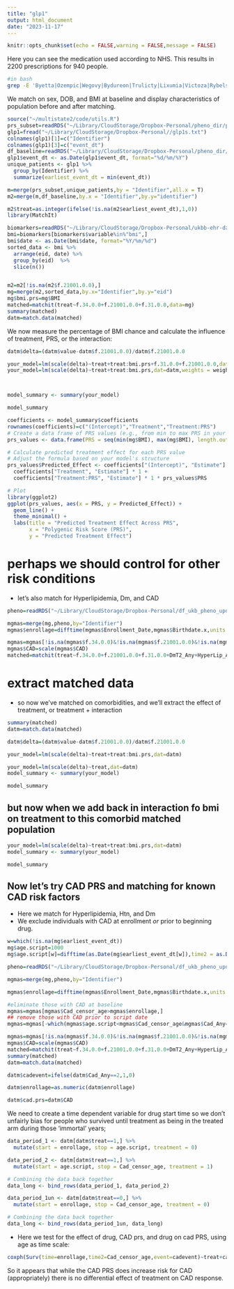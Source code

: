 ```yaml
---
title: "glp1"
output: html_document
date: "2023-11-17"
---
```


```r
knitr::opts_chunk$set(echo = FALSE,warning = FALSE,message = FALSE)
```

Here you can see the medication used according to NHS. This results in 2200 prescriptions for 940 people.

```bash
#in bash
grep -E 'Byetta|Ozempic|Wegovy|Bydureon|Trulicty|Lixumia|Victoza|Rybelsus|Liraglutide|Dulaglutide|Exenatide|Lixisenatide|Semaglutide' gp_scripts.txt >glpfile.txt
```


We match on sex, DOB, and BMI at baseline and display characteristics of population before and after matching.
```r
source("~/multistate2/code/utils.R")
prs_subset=readRDS("~/Library/CloudStorage/Dropbox-Personal/pheno_dir/prs_subset.rds")
glp1=fread("~/Library/CloudStorage/Dropbox-Personal//glp1s.txt")
colnames(glp1)[1]=c("Identifier")
colnames(glp1)[3]=c("event_dt")
df_baseline=readRDS("~/Library/CloudStorage/Dropbox-Personal/pheno_dir/output/dfukb_baseline.rds")
glp1$event_dt <- as.Date(glp1$event_dt, format="%d/%m/%Y")
unique_patients <- glp1 %>%
  group_by(Identifier) %>%
  summarize(earliest_event_dt = min(event_dt))

m=merge(prs_subset,unique_patients,by = "Identifier",all.x = T)
m2=merge(m,df_baseline,by.x = "Identifier",by.y="identifier")

m2$treat=as.integer(ifelse(!is.na(m2$earliest_event_dt),1,0))
library(MatchIt)

biomarkers=readRDS("~/Library/CloudStorage/Dropbox-Personal/ukbb-ehr-data/data/biomarkers.rds")
bmi=biomarkers[biomarkers$variable%in%"bmi",]
bmi$date <- as.Date(bmi$date, format="%Y/%m/%d")
sorted_data <- bmi %>%
  arrange(eid, date) %>%
  group_by(eid)  %>%
  slice(n())


m2=m2[!is.na(m2$f.21001.0.0),]
mg=merge(m2,sorted_data,by.x="Identifier",by.y="eid")
mg$bmi.prs=mg$BMI
matched=matchit(treat~f.34.0.0+f.21001.0.0+f.31.0.0,data=mg)
summary(matched)
datm=match.data(matched)

```




We now measure the percentage of BMI chance and calculate the influence of treatment, PRS, or the interaction:

```r

datm$delta=(datm$value-datm$f.21001.0.0)/datm$f.21001.0.0

your_model=lm(scale(delta)~treat+treat:bmi.prs+f.31.0.0+f.21001.0.0,dat=datm)
your_model=lm(scale(delta)~treat+treat:bmi.prs,dat=datm,weights = weights)



model_summary <- summary(your_model)

model_summary

coefficients <- model_summary$coefficients
rownames(coefficients)=c("(Intercept)","Treatment","Treatment:PRS")
# Create a data frame of PRS values (e.g., from min to max PRS in your data)
prs_values <- data.frame(PRS = seq(min(mg$BMI), max(mg$BMI), length.out = 100))

# Calculate predicted treatment effect for each PRS value
# Adjust the formula based on your model's structure
prs_values$Predicted_Effect <- coefficients["(Intercept)", "Estimate"] +
  coefficients["Treatment", "Estimate"] * 1 +
  coefficients["Treatment:PRS", "Estimate"] * 1 * prs_values$PRS

# Plot
library(ggplot2)
ggplot(prs_values, aes(x = PRS, y = Predicted_Effect)) +
  geom_line() +
  theme_minimal() +
  labs(title = "Predicted Treatment Effect Across PRS",
       x = "Polygenic Risk Score (PRS)",
       y = "Predicted Treatment Effect")

```


# perhaps we should control for other risk conditions
* let's also match for Hyperlipidemia, Dm, and CAD

```r

pheno=readRDS("~/Library/CloudStorage/Dropbox-Personal/df_ukb_pheno_updated.rds")

mgmas=merge(mg,pheno,by="Identifier")
mgmas$enrollage=difftime(mgmas$Enrollment_Date,mgmas$Birthdate.x,units = "days")/365.25

mgmas=mgmas[!is.na(mgmas$f.34.0.0)&!is.na(mgmas$f.21001.0.0)&!is.na(mgmas$f.31.0.0),]
mgmas$CAD=scale(mgmas$CAD)
matched=matchit(treat~f.34.0.0+f.21001.0.0+f.31.0.0+DmT2_Any+HyperLip_Any+Ht_Any+Cad_Any,data=mgmas)
```


# extract matched data

* so now we've matched on comorbidities, and we'll extract the effect of treatment, or treatment + interaction

```r
summary(matched)
datm=match.data(matched)

datm$delta=(datm$value-datm$f.21001.0.0)/datm$f.21001.0.0

your_model=lm(scale(delta)~treat+treat:bmi.prs,dat=datm)

your_model=lm(scale(delta)~treat,dat=datm)
model_summary <- summary(your_model)

model_summary
```

## but now when we add back in interaction fo bmi on treatment to this comorbid matched population
```r
your_model=lm(scale(delta)~treat+treat:bmi.prs,dat=datm)
model_summary <- summary(your_model)

model_summary
```

## Now let's try CAD PRS and matching for known CAD risk factors

* Here we match for Hyperlipidemia, Htn, and Dm
* We exclude individuals with CAD at enrollment *or* prior to beginning drug.


```r

w=which(!is.na(mg$earliest_event_dt))
mg$age.script=1000
mg$age.script[w]=difftime(as.Date(mg$earliest_event_dt[w]),time2 = as.Date(mg$Birthdate[w]),units = "days")/365.25

pheno=readRDS("~/Library/CloudStorage/Dropbox-Personal/df_ukb_pheno_updated.rds")

mgmas=merge(mg,pheno,by="Identifier")

mgmas$enrollage=difftime(mgmas$Enrollment_Date,mgmas$Birthdate.x,units = "days")/365.25

#eliminate those with CAD at baseline
mgmas=mgmas[mgmas$Cad_censor_age>mgmas$enrollage,]
## remove those with CAD prior to script date
mgmas=mgmas[-which(mgmas$age.script<mgmas$Cad_censor_age&mgmas$Cad_Any==2),]

mgmas=mgmas[!is.na(mgmas$f.34.0.0)&!is.na(mgmas$f.21001.0.0)&!is.na(mgmas$f.31.0.0),]
mgmas$CAD=scale(mgmas$CAD)
matched=matchit(treat~f.34.0.0+f.21001.0.0+f.31.0.0+DmT2_Any+HyperLip_Any+Ht_Any,data=mgmas)
summary(matched)
datm=match.data(matched)

datm$cadevent=ifelse(datm$Cad_Any==2,1,0)

datm$enrollage=as.numeric(datm$enrollage)

datm$cad.prs=datm$CAD
```

We need to create a time dependent variable for drug start time so we don't unfairly bias for people who survived until treatment as being in the treated arm during those 'immortal' years;

```r
data_period_1 <- datm[datm$treat==1,] %>%
  mutate(start = enrollage, stop = age.script, treatment = 0)

data_period_2 <- datm[datm$treat==1,] %>%
  mutate(start = age.script, stop = Cad_censor_age, treatment = 1)

# Combining the data back together
data_long <- bind_rows(data_period_1, data_period_2)

data_period_1un <- datm[datm$treat==0,] %>%
  mutate(start = enrollage, stop = Cad_censor_age, treatment = 0)

# Combining the data back together
data_long <- bind_rows(data_period_1un, data_long)


```

* Here we test for the effect of drug, CAD prs, and drug on cad PRS, using age as time scale:

```r
coxph(Surv(time=enrollage,time2=Cad_censor_age,event=cadevent)~treat+cad.prs+treat:cad.prs,data = data_long)
```

So it appears that while the CAD PRS does increase risk for CAD (appropriately) there is no differential effect of treatment on CAD response.


